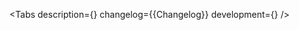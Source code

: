 

<Meta of={Stories} />

<ComponentHeader
    name='PopupSheet'
    design='https://www.figma.com/file/cdNnkh2QdxuvYLrBm4cubM/Web-%3A%3A-Core-Default-Components?type=design&node-id=101989%3A151019&mode=design&t=Itgzojk9BOtPqYkS-1'
    children='Используется для отображения контента в модальном слое.'
/>

<Tabs
    description={<Description />}
    changelog={<Markdown>{Changelog}</Markdown>}
    development={<Development />}
/>
